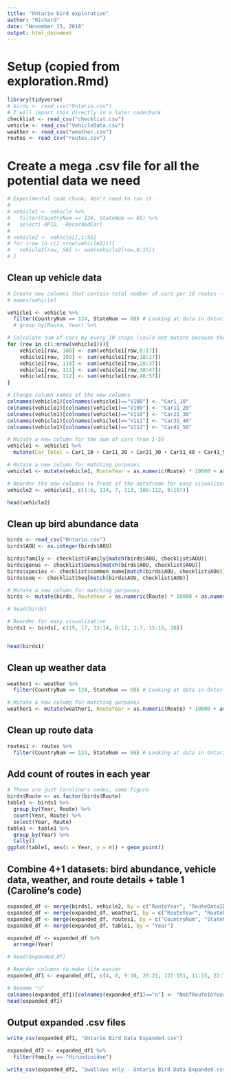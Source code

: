 ---
title: "Ontario bird exploration"
author: "Richard"
date: "November 15, 2018"
output: html_document
---

# Setup (copied from exploration.Rmd)
```{r}
library(tidyverse)
# birds <- read_csv("Ontario.csv") 
# I will import this directly in a later codechunk
checklist <- read_csv("checklist.csv")
vehicle <- read_csv("VehicleData.csv")
weather <- read_csv("weather.csv")
routes <- read_csv("routes.csv")
```

# Create a mega .csv file for all the potential data we need

```{r eval=FALSE, echo=FALSE}
# Experimental code chunk, don't need to run it
# 
# vehicle1 <- vehicle %>% 
#   filter(CountryNum == 124, StateNum == 68) %>% 
#   select(-RPID, -RecordedCar)
# 
# vehicle2 <- vehicle1[,1:55]
# for (row in c(1:nrow(vehicle2))){
#   vehicle2[row, 56] <- sum(vehicle2[row,6:15])
# }
```

## Clean up vehicle data

```{r}
# Create new columns that contain total number of cars per 10 routes -- to be matching with Ontario.csv
# names(vehicle)

vehicle1 <- vehicle %>%
  filter(CountryNum == 124, StateNum == 68) # Looking at data in Ontario
  # group_by(Route, Year) %>% 

# Calculate sum of cars by every 10 stops (could not mutate because there are 10 columns)
for (row in c(1:nrow(vehicle1))){
    vehicle1[row, 108] <- sum(vehicle1[row,8:17])
    vehicle1[row, 109] <- sum(vehicle1[row,18:27])
    vehicle1[row, 110] <- sum(vehicle1[row,28:37])
    vehicle1[row, 111] <- sum(vehicle1[row,38:47])
    vehicle1[row, 112] <- sum(vehicle1[row,48:57])
}

# Change column names of the new columns
colnames(vehicle1)[colnames(vehicle1)=="V108"] <- "Car1_10"
colnames(vehicle1)[colnames(vehicle1)=="V109"] <- "Car11_20"
colnames(vehicle1)[colnames(vehicle1)=="V110"] <- "Car21_30"
colnames(vehicle1)[colnames(vehicle1)=="V111"] <- "Car31_40"
colnames(vehicle1)[colnames(vehicle1)=="V112"] <- "Car41_50"

# Mutate a new column for the sum of cars from 1-50
vehicle1 <- vehicle1 %>% 
  mutate(Car_Total = Car1_10 + Car11_20 + Car21_30 + Car31_40 + Car41_50)

# Mutate a new column for matching purposes
vehicle1 <- mutate(vehicle1, RouteYear = as.numeric(Route) * 10000 + as.numeric(Year))

# Reorder the new columns to front of the dataframe for easy visualization
vehicle2 <- vehicle1[, c(1:6, 114, 7, 113, 108:112, 8:107)]

head(vehicle2)
```

## Clean up bird abundance data

```{r}
birds <- read_csv("Ontario.csv")
birds$AOU <- as.integer(birds$AOU)

birds$family <- checklist$Family[match(birds$AOU, checklist$AOU)]
birds$genus <- checklist$Genus[match(birds$AOU, checklist$AOU)]
birds$species <- checklist$common_name[match(birds$AOU, checklist$AOU)]
birds$seq <- checklist$Seq[match(birds$AOU, checklist$AOU)]

# Mutate a new column for matching purposes
birds <- mutate(birds, RouteYear = as.numeric(Route) * 10000 + as.numeric(Year))

# head(birds)

# Reorder for easy visualization
birds1 <- birds[, c(19, 17, 13:14, 8:12, 1:7, 15:16, 18)]


head(birds1)
```

## Clean up weather data

```{r}
weather1 <- weather %>%
  filter(CountryNum == 124, StateNum == 68) # Looking at data in Ontario

# Mutate a new column for matching purposes
weather1 <- mutate(weather1, RouteYear = as.numeric(Route) * 10000 + as.numeric(Year))
```


## Clean up route data

```{r}
routes1 <- routes %>%
  filter(CountryNum == 124, StateNum == 68) # Looking at data in Ontario
```

## Add count of routes in each year

```{r}
# These are just Caroline's codes, some figure
birds$Route <- as.factor(birds$Route)
table1 <- birds1 %>% 
  group_by(Year, Route) %>% 
  count(Year, Route) %>% 
  select(Year, Route)
table1 <- table1 %>% 
  group_by(Year) %>% 
  tally()
ggplot(table1, aes(x = Year, y = n)) + geom_point()
```

## Combine 4+1 datasets: bird abundance, vehicle data, weather, and route details + table 1 (Caroline's code)

```{r}
expanded_df <- merge(birds1, vehicle2, by = c("RouteYear", "RouteDataID", "CountryNum", "StateNum", "Route", "RPID", "Year"), all = TRUE)
expanded_df <- merge(expanded_df, weather1, by = c("RouteYear", "RouteDataID", "CountryNum", "StateNum", "Route", "RPID", "Year"), all = TRUE)
expanded_df <- merge(expanded_df, routes1, by = c("CountryNum", "StateNum", "Route"), all = TRUE)
expanded_df <- merge(expanded_df, table1, by = "Year")

expanded_df <- expanded_df %>% 
  arrange(Year)

# head(expanded_df)

# Reorder columns to make life easier
expanded_df1 <- expanded_df[, c(4, 8, 9:10, 20:21, 127:151, 11:15, 22:126, 1:3, 5:7, 16:19)]

# Rename "n"
colnames(expanded_df1)[colnames(expanded_df1)=="n"] <- "NoOfRouteInYear"
head(expanded_df1)
```

## Output expanded .csv files

```{r}
write_csv(expanded_df1, "Ontario Bird Data Expanded.csv")
```

```{r}
expanded_df2 <- expanded_df1 %>% 
  filter(family == "Hirundinidae")

write_csv(expanded_df2, "Swallows only - Ontario Bird Data Expanded.csv")
```